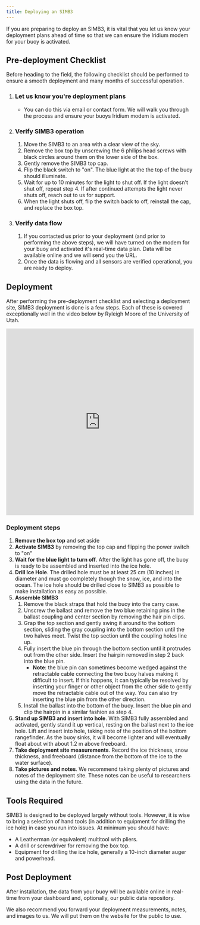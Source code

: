 ```yaml
---
title: Deploying an SIMB3
---
```


<AlertBanner icon='🛑' status='warning'> 
If you are preparing to deploy an SIMB3, it is vital that you let us know your deployment plans ahead of time so that we can ensure the Iridium modem for your buoy is activated.
</AlertBanner>

## Pre-deployment Checklist
  
Before heading to the field, the following checklist should be performed to ensure a smooth deployment and many months of successful operation.
  
1. ### Let us know you're deployment plans
    - You can do this via email or <Link href='/contact'>contact form</Link>. We will walk you through the process and ensure your buoys Iridium modem is activated.
2.  ### Verify SIMB3 operation
    1. Move the SIMB3 to an area with a clear view of the sky.
    2. Remove the box top by unscrewing the 6 philips head screws with black circles around them on the lower side of the box.
    3. Gently remove the SIMB3 top cap.
    4. Flip the black switch to "on". The blue light at the the top of the buoy should illuminate. 
    4. Wait for up to 10 minutes for the light to shut off. If the light doesn't shut off, repeat step 4. If after continued attempts the light never shuts off, <Link href='/contact'>reach out to us</Link> for support.
    6. When the light shuts off, flip the switch back to off, reinstall the cap, and replace the box top. 
3. ### Verify data flow
    1. If you contacted us prior to your deployment (and prior to performing the above steps), we will have turned on the modem for your buoy and activated it's real-time data plan. Data will be available online and we will send you the URL. 
    2. Once the data is flowing and all sensors are verified operational, you are ready to deploy. 

## Deployment

After performing the pre-deployment checklist and selecting a deployment site, SIMB3 deployment is done is a few steps. Each of these is covered exceptionally well in the video below by Ryleigh Moore of the University of Utah. 

<div class="raw-html-embed">
<div class="d-flex justify-content-center rounded-md overflow-hidden">
    <iframe title="YouTube video player" src="https://www.youtube.com/embed/Arq1IuPwgfY" width="100%" height="500" frameborder="0" allow="accelerometer; autoplay; clipboard-write; encrypted-media; gyroscope; picture-in-picture" allowfullscreen="allowfullscreen"></iframe>
</div>
</div>

### Deployment steps
  1. **Remove the box top** and set aside
  2. **Activate SIMB3** by removing the top cap and flipping the power switch to "on"
  3. **Wait for the blue light to turn off**. After the light has gone off, the buoy is ready to be assembled and inserted into the ice hole. 
  4. **Drill Ice Hole**. The drilled hole must be at least 25 cm (10 inches) in diameter and must go completely though the snow, ice, and into the ocean. The ice hole should be drilled close to SIMB3 as possible to make installation as easy as possible.
  5. **Assemble SIMB3**
      1. Remove the black straps that hold the buoy into the carry case. 
      2. Unscrew the ballast and remove the two blue retaining pins in the ballast coupling and center section by removing the hair pin clips. 
      3. Grap the top section and gently swing it around to the bottom section, sliding the gray coupling into the bottom section until the two halves meet. Twist the top section until the coupling holes line up. 
      4. Fully insert the blue pin through the bottom section until it protrudes out from the other side. Insert the hairpin removed in step 2 back into the blue pin. 
          - **Note**: the blue pin can sometimes become wedged against the retractable cable connecting the two buoy halves making it difficult to insert. If this happens, it can typically be resolved by inserting your finger or other object from the other side to gently move the retractable cable out of the way. You can also try inserting the blue pin from the other direction. 
      5. Install the ballast into the bottom of the buoy. Insert the blue pin and clip the hairpin in a similar fashion as step 4. 
  6. **Stand up SIMB3 and insert into hole**. With SIMB3 fully assembled and activated, gently stand it up vertical, resting on the ballast next to the ice hole. Lift and insert into hole, taking note of the position of the bottom rangefinder. As the buoy sinks, it will become lighter and will eventually float about with about 1.2 m above freeboard. 
  7. **Take deployment site measurements**. Record the ice thickness, snow thickness, and freeboard (distance from the bottom of the ice to the water surface). 
  8. **Take pictures and notes**. We recommend taking plenty of pictures and notes of the deployment site. These notes can be useful to researchers using the data in the future. 
  
## Tools Required

SIMB3 is designed to be deployed largely without tools. However, it is wise to bring a selection of hand tools (in addition to equipment for drilling the ice hole) in case you run into issues. At minimum you should have:
  - A Leatherman (or equivalent) multitool with pliers.
  - A drill or screwdriver for removing the box top.
  - Equipment for drilling the ice hole, generally a 10-inch diameter auger and powerhead. 

## Post Deployment
  After installation, the data from your buoy will be available online in real-time from your dashboard and, optionally, our <Link href='/data'>public data repository</Link>.  
  
We also recommend you forward your deployment measurements, notes, and images to us. We will put them on the website for the public to use.